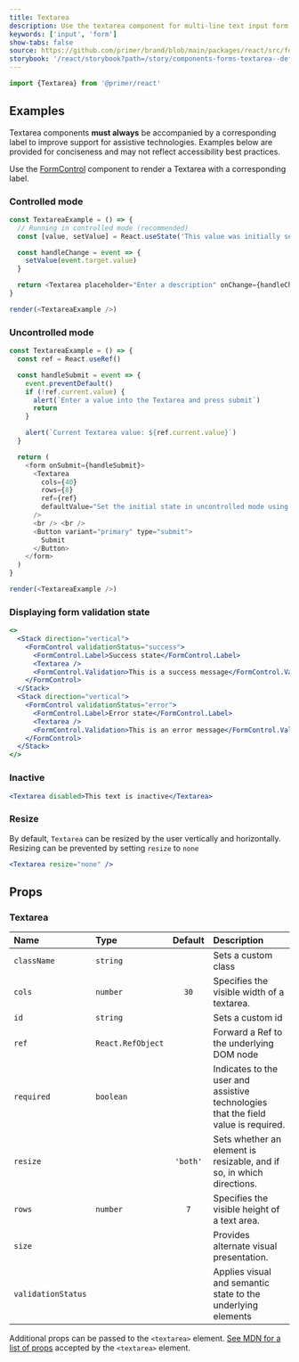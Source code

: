```yaml
---
title: Textarea
description: Use the textarea component for multi-line text input form fields.
keywords: ['input', 'form']
show-tabs: false
source: https://github.com/primer/brand/blob/main/packages/react/src/forms/Textarea/Textarea.tsx
storybook: '/react/storybook?path=/story/components-forms-textarea--default'
---
```



```js
import {Textarea} from '@primer/react'
```

## Examples

<Note variant="warning">

Textarea components **must always** be accompanied by a corresponding label to improve support for assistive
technologies. Examples below are provided for conciseness and may not reflect accessibility best practices.

Use the [FormControl](./FormControl) component to render a Textarea with a corresponding label.

</Note>

### Controlled mode

```javascript live noinline
const TextareaExample = () => {
  // Running in controlled mode (recommended)
  const [value, setValue] = React.useState('This value was initially set through state.')

  const handleChange = event => {
    setValue(event.target.value)
  }

  return <Textarea placeholder="Enter a description" onChange={handleChange} value={value} />
}

render(<TextareaExample />)
```

### Uncontrolled mode

```javascript live noinline
const TextareaExample = () => {
  const ref = React.useRef()

  const handleSubmit = event => {
    event.preventDefault()
    if (!ref.current.value) {
      alert(`Enter a value into the Textarea and press submit`)
      return
    }

    alert(`Current Textarea value: ${ref.current.value}`)
  }

  return (
    <form onSubmit={handleSubmit}>
      <Textarea
        cols={40}
        rows={8}
        ref={ref}
        defaultValue="Set the initial state in uncontrolled mode using the defaultValue prop"
      />
      <br /> <br />
      <Button variant="primary" type="submit">
        Submit
      </Button>
    </form>
  )
}

render(<TextareaExample />)
```

### Displaying form validation state

```jsx live
<>
  <Stack direction="vertical">
    <FormControl validationStatus="success">
      <FormControl.Label>Success state</FormControl.Label>
      <Textarea />
      <FormControl.Validation>This is a success message</FormControl.Validation>
    </FormControl>
  </Stack>
  <Stack direction="vertical">
    <FormControl validationStatus="error">
      <FormControl.Label>Error state</FormControl.Label>
      <Textarea />
      <FormControl.Validation>This is an error message</FormControl.Validation>
    </FormControl>
  </Stack>
</>
```

### Inactive

```jsx live
<Textarea disabled>This text is inactive</Textarea>
```

### Resize

By default, `Textarea` can be resized by the user vertically and horizontally. Resizing can be prevented by setting `resize` to `none`

```jsx live
<Textarea resize="none" />
```

## Props

### Textarea

| Name               | Type                             | Default  | Description                                                                        |
| :----------------- | :------------------------------- | :------: | :--------------------------------------------------------------------------------- |
| `className`        | `string`                         |          | Sets a custom class                                                                |
| `cols`             | `number`                         |   `30`   | Specifies the visible width of a textarea.                                         |
| `id`               | `string`                         |          | Sets a custom id                                                                   |
| `ref`              | `React.RefObject`                |          | Forward a Ref to the underlying DOM node                                           |
| `required`         | `boolean`                        |          | Indicates to the user and assistive technologies that the field value is required. |
| `resize`           | <TextAreaResizeProp />           | `'both'` | Sets whether an element is resizable, and if so, in which directions.              |
| `rows`             | `number`                         |   `7`    | Specifies the visible height of a text area.                                       |
| `size`             | <TextAreaSizeProp />             |          | Provides alternate visual presentation.                                            |
| `validationStatus` | <TextAreaValidationStatusProp /> |          | Applies visual and semantic state to the underlying elements                       |

Additional props can be passed to the `<textarea>` element. [See MDN for a list of props](https://developer.mozilla.org/en-US/docs/Web/HTML/Element/textarea) accepted by the `<textarea>` element.
